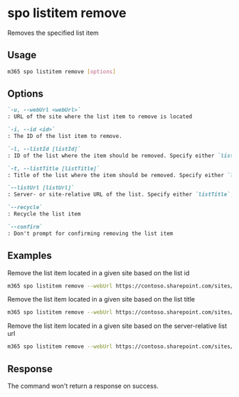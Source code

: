 
# spo listitem remove

Removes the specified list item

## Usage

```sh
m365 spo listitem remove [options]
```

## Options

```md definition-list
`-u, --webUrl <webUrl>`
: URL of the site where the list item to remove is located

`-i, --id <id>`
: The ID of the list item to remove.

`-l, --listId [listId]`
: ID of the list where the item should be removed. Specify either `listTitle`, `listId` or `listUrl`

`-t, --listTitle [listTitle]`
: Title of the list where the item should be removed. Specify either `listTitle`, `listId` or `listUrl`

`--listUrl [listUrl]`
: Server- or site-relative URL of the list. Specify either `listTitle`, `listId` or `listUrl`

`--recycle`
: Recycle the list item

`--confirm`
: Don't prompt for confirming removing the list item
```

<Global />

## Examples

Remove the list item located in a given site based on the list id

```sh
m365 spo listitem remove --webUrl https://contoso.sharepoint.com/sites/project-x --listId 0cd891ef-afce-4e55-b836-fce03286cccf --id 1
```

Remove the list item located in a given site based on the list title

```sh
m365 spo listitem remove --webUrl https://contoso.sharepoint.com/sites/project-x --listTitle 'List 1' --id 1
```

Remove the list item located in a given site based on the server-relative list url

```sh
m365 spo listitem remove --webUrl https://contoso.sharepoint.com/sites/project-x --listUrl /sites/project-x/lists/TestList --id 1
```

## Response

The command won't return a response on success.
